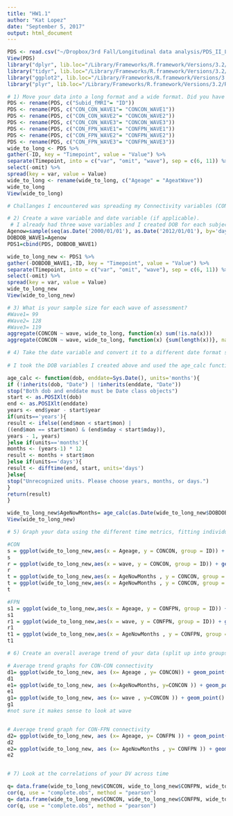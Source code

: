 ```yaml
---
title: "HW1.1"
author: "Kat Lopez"
date: "September 5, 2017"
output: html_document
---
```


```r
PDS <- read.csv("~/Dropbox/3rd Fall/Longitudinal data analysis/PDS_II_LI_reduced_09_01_17.csv") # wide format
View(PDS)
library("dplyr", lib.loc="/Library/Frameworks/R.framework/Versions/3.2/Resources/library")
library("tidyr", lib.loc="/Library/Frameworks/R.framework/Versions/3.2/Resources/library")
library("ggplot2", lib.loc="/Library/Frameworks/R.framework/Versions/3.2/Resources/library")
library("plyr", lib.loc="/Library/Frameworks/R.framework/Versions/3.2/Resources/library")

# 1) Move your data into a long format and a wide format. Did you have any specific challenges that you encountered? If so, discuss them.
PDS <- rename(PDS, c("Subid_fMRI"= "ID"))
PDS <- rename(PDS, c("CON_CON_WAVE1"= "CONCON_WAVE1"))
PDS <- rename(PDS, c("CON_CON_WAVE2"= "CONCON_WAVE2"))
PDS <- rename(PDS, c("CON_CON_WAVE3"= "CONCON_WAVE3"))
PDS <- rename(PDS, c("CON_FPN_WAVE1"= "CONFPN_WAVE1"))
PDS <- rename(PDS, c("CON_FPN_WAVE2"= "CONFPN_WAVE2"))
PDS <- rename(PDS, c("CON_FPN_WAVE3"= "CONFPN_WAVE3"))
wide_to_long <- PDS %>%
gather(-ID, key = "Timepoint", value = "Value") %>%
separate(Timepoint, into = c("var", "omit", "wave"), sep = c(6, 11)) %>%
select(-omit) %>%
spread(key = var, value = Value)
wide_to_long <- rename(wide_to_long, c("Ageage" = "AgeatWave"))
wide_to_long
View(wide_to_long)

# Challanges I encountered was spreading my Connectivity variables (CONCON, CONFPN) into two seperate columns. Changing the variables names so that they mateched in terms of length allowed me to use "sep=" to seperate then spread them. 

```


```r
# 2) Create a wave variable and date variable (if applicable).
 # I already had three wave variables and I created DOB for each subject as my date variable 
Agenow=sample(seq(as.Date('2000/01/01'), as.Date('2012/01/01'), by='day'), 136)
DOBDOB_WAVE1=Agenow
PDS1=cbind(PDS, DOBDOB_WAVE1)

wide_to_long_new <- PDS1 %>%
gather(-DOBDOB_WAVE1,-ID, key = "Timepoint", value = "Value") %>%
separate(Timepoint, into = c("var", "omit", "wave"), sep = c(6, 11)) %>%
select(-omit) %>%
spread(key = var, value = Value)
wide_to_long_new
View(wide_to_long_new)
```

```r
# 3) What is your sample size for each wave of assessment?
#Wave1= 99
#Wave2= 128
#Wave3= 119
aggregate(CONCON ~ wave, wide_to_long, function(x) sum(!is.na(x)))
aggregate(CONCON ~ wave, wide_to_long, function(x) {sum(length(x))}, na.action=na.omit)

```

```r
# 4) Take the date variable and convert it to a different date format such as time in study or age (if appropriate). What scale is most suitable for your analyses? (weeks/months/years?)
 
# I took the DOB variables I created above and used the age_calc function (below) to calculate current Age in months. For my research questions, I think it makes me sense to think of age in years, although ages in months is commonly used in developmental neuroimaging studies, so I think I could use both. 

age_calc <- function(dob, enddate=Sys.Date(), units='months'){
if (!inherits(dob, "Date") | !inherits(enddate, "Date"))
stop("Both dob and enddate must be Date class objects")
start <- as.POSIXlt(dob)
end <- as.POSIXlt(enddate)
years <- end$year - start$year
if(units=='years'){
result <- ifelse((end$mon < start$mon) |
((end$mon == start$mon) & (end$mday < start$mday)),
years - 1, years)
}else if(units=='months'){
months <- (years-1) * 12
result <- months + start$mon
}else if(units=='days'){
result <- difftime(end, start, units='days')
}else{
stop("Unrecognized units. Please choose years, months, or days.")
}
return(result)
}

wide_to_long_new$AgeNowMonths= age_calc(as.Date(wide_to_long_new$DOBDOB_WAVE1, "%Y%m%d"), units = "months")
View(wide_to_long_new)


```


```r
# 5) Graph your data using the different time metrics, fitting individual curves for each person.

#CON
s = ggplot(wide_to_long_new,aes(x = Ageage, y = CONCON, group = ID)) + geom_line() + aes(colour = factor(ID)) + guides(colour=FALSE)
s
r = ggplot(wide_to_long_new,aes(x = wave, y = CONCON, group = ID)) + geom_line() + aes(colour = factor(ID)) + guides(colour=FALSE)
r
t = ggplot(wide_to_long_new,aes(x = AgeNowMonths , y = CONCON, group = ID)) + geom_line() + aes(colour = factor(ID)) + guides(colour=FALSE)
t = ggplot(wide_to_long_new,aes(x = AgeNowMonths , y = CONCON, group = ID)) + geom_line() + aes(colour = factor(ID)) + guides(colour=FALSE)
t

#FPN
s1 = ggplot(wide_to_long_new,aes(x = Ageage, y = CONFPN, group = ID)) + geom_line() + aes(colour = factor(ID)) + guides(colour=FALSE)
s1
r1 = ggplot(wide_to_long_new,aes(x = wave, y = CONFPN, group = ID)) + geom_line() + aes(colour = factor(ID)) + guides(colour=FALSE)
r1
t1 = ggplot(wide_to_long_new,aes(x = AgeNowMonths , y = CONFPN, group = ID)) + geom_line() + aes(colour = factor(ID)) + guides(colour=FALSE)
t1

```

```r

# 6) Create an overall average trend of your data (split up into groups if appropriate). Attempt to color your individual data points and/or shade different lines (highlight some particiapnts, highlight the average trend line but not the individual level lines)

# Average trend graphs for CON-CON connectivity 
d1= ggplot(wide_to_long_new, aes (x= Ageage , y= CONCON)) + geom_point() + stat_smooth() + labs (x= "Age (Years)", y= "CON-CON connectivity")
d1
e1= ggplot(wide_to_long_new, aes (x=AgeNowMonths, y=CONCON )) + geom_point() + stat_smooth() + labs (x= "Age (Months)", y= "CON-CON connectivity ")
e1
g1= ggplot(wide_to_long_new, aes (x= wave , y=CONCON )) + geom_point() + stat_smooth() + labs (x= "Wave", y= "CON-CON connectivity")
g1
#not sure it makes sense to look at wave


# Average trend graph for CON-FPN connectivity
d2= ggplot(wide_to_long_new, aes (x= Ageage, y= CONFPN )) + geom_point() + stat_smooth() + labs (x= "Age (Years)", y= " CON-FPN connectivity ")
d2
e2= ggplot(wide_to_long_new, aes (x= AgeNowMonths , y= CONFPN )) + geom_point() + stat_smooth() + labs (x= "Age (Months)", y= " CON-FPN connectivity ")
e2



```

```r
# 7) Look at the correlations of your DV across time

q= data.frame(wide_to_long_new$CONCON, wide_to_long_new$CONFPN, wide_to_long_new$Ageage)
cor(q, use = "complete.obs", method = "pearson")
q= data.frame(wide_to_long_new$CONCON, wide_to_long_new$CONFPN, wide_to_long_new$AgeNowMonths)
cor(q, use = "complete.obs", method = "pearson")

```